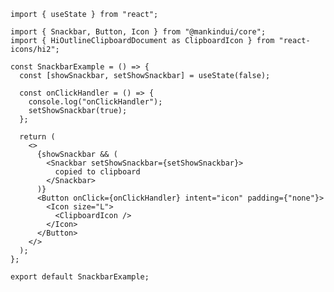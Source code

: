 ```tsx
import { useState } from "react";

import { Snackbar, Button, Icon } from "@mankindui/core";
import { HiOutlineClipboardDocument as ClipboardIcon } from "react-icons/hi2";

const SnackbarExample = () => {
  const [showSnackbar, setShowSnackbar] = useState(false);

  const onClickHandler = () => {
    console.log("onClickHandler");
    setShowSnackbar(true);
  };

  return (
    <>
      {showSnackbar && (
        <Snackbar setShowSnackbar={setShowSnackbar}>
          copied to clipboard
        </Snackbar>
      )}
      <Button onClick={onClickHandler} intent="icon" padding={"none"}>
        <Icon size="L">
          <ClipboardIcon />
        </Icon>
      </Button>
    </>
  );
};

export default SnackbarExample;
```
